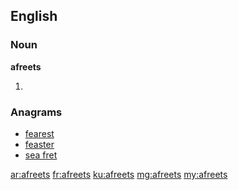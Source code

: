 ==English==

===Noun===
'''afreets'''

# {{plural of|afreet}}

===Anagrams===
* [[fearest#English|fearest]]
* [[feaster#English|feaster]]
* [[sea fret#English|sea fret]]

[[ar:afreets]]
[[fr:afreets]]
[[ku:afreets]]
[[mg:afreets]]
[[my:afreets]]